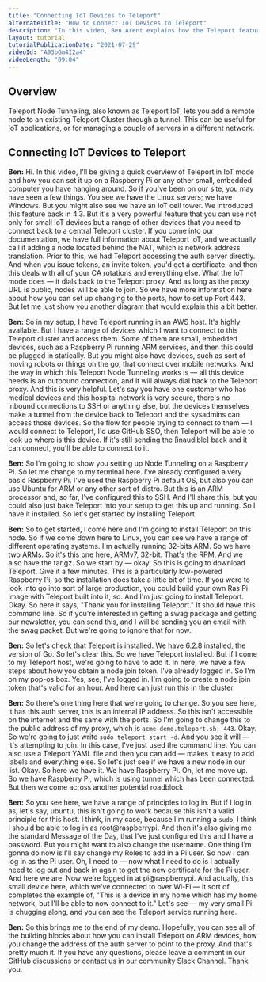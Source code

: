```yaml
---
title: "Connecting IoT Devices to Teleport"
alternateTitle: "How to Connect IoT Devices to Teleport"
description: "In this video, Ben Arent explains how the Teleport feature called Teleport IoT, or node tunneling, works."
layout: tutorial
tutorialPublicationDate: "2021-07-29"
videoId: "A93bGm4I2a4"
videoLength: "09:04"
---
```


## Overview

Teleport Node Tunneling, also known as Teleport IoT, lets you add a remote node to an existing Teleport Cluster through a tunnel. This can be useful for IoT applications, or for managing a couple of servers in a different network.

## Connecting IoT Devices to Teleport

**Ben:** Hi. In this video, I'll be giving a quick overview of Teleport in IoT mode and how you can set it up on a Raspberry Pi or any other small, embedded computer you have hanging around. So if you've been on our site, you may have seen a few things. You see we have the Linux servers; we have Windows. But you might also see we have an IoT cell tower. We introduced this feature back in 4.3. But it's a very powerful feature that you can use not only for small IoT devices but a range of other devices that you need to connect back to a central Teleport cluster. If you come into our documentation, we have full information about Teleport IoT, and we actually call it adding a node located behind the NAT, which is network address translation. Prior to this, we had Teleport accessing the auth server directly. And when you issue tokens, an invite token, you'd get a certificate, and then this deals with all of your CA rotations and everything else. What the IoT mode does — it dials back to the Teleport proxy. And as long as the proxy URL is public, nodes will be able to join. So we have more information here about how you can set up changing to the ports, how to set up Port 443. But let me just show you another diagram that would explain this a bit better.

**Ben:** So in my setup, I have Teleport running in an AWS host. It's highly available. But I have a range of devices which I want to connect to this Teleport cluster and access them. Some of them are small, embedded devices, such as a Raspberry Pi running ARM services, and then this could be plugged in statically. But you might also have devices, such as sort of moving robots or things on the go, that connect over mobile networks. And the way in which this Teleport Node Tunneling works is — all this device needs is an outbound connection, and it will always dial back to the Teleport proxy. And this is very helpful. Let's say you have one customer who has medical devices and this hospital network is very secure, there's no inbound connections to SSH or anything else, but the devices themselves make a tunnel from the device back to Teleport and the sysadmins can access those devices. So the flow for people trying to connect to them — I would connect to Teleport, I'd use GitHub SSO, then Teleport will be able to look up where is this device. If it's still sending the [inaudible] back and it can connect, you'll be able to connect to it.

**Ben:** So I'm going to show you setting up Node Tunneling on a Raspberry Pi. So let me change to my terminal here. I've already configured a very basic Raspberry Pi. I've used the Raspberry Pi default OS, but also you can use Ubuntu for ARM or any other sort of distro. But this is an ARM processor and, so far, I've configured this to SSH. And I'll share this, but you could also just bake Teleport into your setup to get this up and running. So I have it installed. So let's get started by installing Teleport.

**Ben:** So to get started, I come here and I'm going to install Teleport on this node. So if we come down here to Linux, you can see we have a range of different operating systems. I'm actually running 32-bits ARM. So we have two ARMs. So it's this one here, ARMv7, 32-bit. That's the RPM. And we also have the tar.gz. So we start by — okay. So this is going to download Teleport. Give it a few minutes. This is a particularly low-powered Raspberry Pi, so the installation does take a little bit of time. If you were to look into go into sort of large production, you could build your own Ras Pi image with Teleport built into it, so. And I'm just going to install Teleport. Okay. So here it says, "Thank you for installing Teleport." It should have this command line. So if you're interested in getting a swag package and getting our newsletter, you can send this, and I will be sending you an email with the swag packet. But we're going to ignore that for now.

**Ben:** So let's check that Teleport is installed. We have 6.2.8 installed, the version of Go. So let's clear this. So we have Teleport installed. But if I come to my Teleport host, we're going to have to add it. In here, we have a few steps about how you obtain a node join token. I've already logged in. So I'm on my pop-os box. Yes, see, I've logged in. I'm going to create a node join token that's valid for an hour. And here can just run this in the cluster.

**Ben:** So there's one thing here that we're going to change. So you see here, it has this auth server, this is an internal IP address. So this isn't accessible on the internet and the same with the ports. So I'm going to change this to the public address of my proxy, which is `acme-demo.teleport.sh: 443`. Okay. So we're going to just write `sudo teleport start -d`. And you see it will — it's attempting to join. In this case, I've just used the command line. You can also use a Teleport YAML file and then you can add — makes it easy to add labels and everything else. So let's just see if we have a new node in our list. Okay. So here we have it. We have Raspberry Pi. Oh, let me move up. So we have Raspberry Pi, which is using tunnel which has been connected. But then we come across another potential roadblock.

**Ben:** So you see here, we have a range of principles to log in. But if I log in as, let's say, ubuntu, this isn't going to work because this isn't a valid principle for this host. I think, in my case, because I'm running a `sudo`, I think I should be able to log in as root@raspberrypi. And then it's also giving me the standard Message of the Day, that I've just configured this and I have a password. But you might want to also change the username. One thing I’m gonna do now is I'll say change my Roles to add in a Pi user. So now I can log in as the Pi user. Oh, I need to — now what I need to do is I actually need to log out and back in again to get the new certificate for the Pi user. And here we are. Now we're logged in at pi@raspberrypi. And actually, this small device here, which we've connected to over Wi-Fi — it sort of completes the example of, "This is a device in my home which has my home network, but I'll be able to now connect to it." Let's see — my very small Pi is chugging along, and you can see the Teleport service running here.

**Ben:** So this brings me to the end of my demo. Hopefully, you can see all of the building blocks about how you can install Teleport on ARM devices, how you change the address of the auth server to point to the proxy. And that's pretty much it. If you have any questions, please leave a comment in our GitHub discussions or contact us in our community Slack Channel. Thank you.
